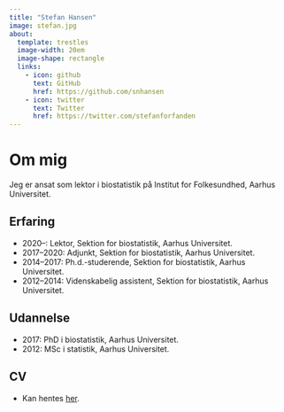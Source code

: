 ```yaml
---
title: "Stefan Hansen"
image: stefan.jpg
about:
  template: trestles
  image-width: 20em
  image-shape: rectangle
  links:
    - icon: github
      text: GitHub
      href: https://github.com/snhansen
    - icon: twitter
      text: Twitter
      href: https://twitter.com/stefanforfanden
---
```


# Om mig

Jeg er ansat som lektor i biostatistik på Institut for Folkesundhed, Aarhus Universitet.

## Erfaring

* 2020--: Lektor, Sektion for biostatistik, Aarhus Universitet.
* 2017--2020: Adjunkt, Sektion for biostatistik, Aarhus Universitet.
* 2014--2017: Ph.d.-studerende, Sektion for biostatistik, Aarhus Universitet.
* 2012--2014: Videnskabelig assistent, Sektion for biostatistik, Aarhus Universitet.

## Udannelse

* 2017: PhD i biostatistik, Aarhus Universitet.
* 2012: MSc i statistik, Aarhus Universitet.

## CV

* Kan hentes <a href="cv_stefan_hansen.pdf">her</a>.

